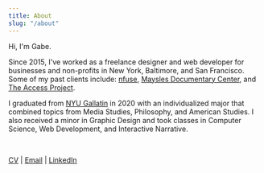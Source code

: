 ```yaml
---
title: About
slug: "/about"
---
```


Hi, I'm Gabe.

Since 2015, I've worked as a freelance designer and web developer for businesses and non-profits in New York, Baltimore, and San Francisco.
Some of my past clients include: [nfuse](https://nfusemagnesium.com), [Maysles Documentary Center](https://www.maysles.org), and [The Access Project](https://accessprojectca.org).

I graduated from [NYU Gallatin](https://gallatin.nyu.edu) in 2020 with an individualized major that combined topics from Media Studies, Philosophy, and American Studies.
I also received a minor in Graphic Design and took classes in Computer Science, Web Development, and Interactive Narrative.

<br />

[CV](https://drive.google.com/file/d/1_e7RnFWboJDe52S_ipONo8rd4ohdZ6vy/view?usp=sharing)
|  [Email](mailto:contact@gabedonner.com)
|  [LinkedIn](https://www.linkedin.com/in/gabe-d-a986aa8b/)